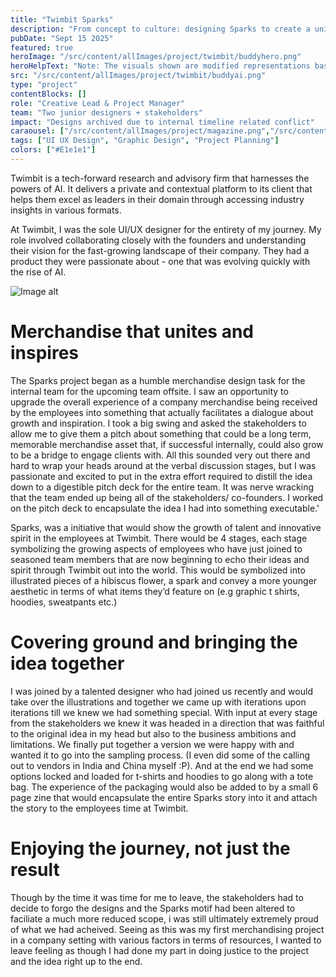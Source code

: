 ```yaml
---
title: "Twimbit Sparks"
description: "From concept to culture: designing Sparks to create a unique and legacy oriented merchandise line"
pubDate: "Sept 15 2025"
featured: true
heroImage: "/src/content/allImages/project/twimbit/buddyhero.png"
heroHelpText: "Note: The visuals shown are modified representations based on the original work to maintain confidentiality while illustrating design intent."
src: "/src/content/allImages/project/twimbit/buddyai.png"
type: "project"
contentBlocks: []
role: "Creative Lead & Project Manager"
team: "Two junior designers + stakeholders"
impact: "Designs archived due to internal timeline related conflict"
caraousel: ["/src/content/allImages/project/magazine.png","/src/content/allImages/project/solar.png"]
tags: ["UI UX Design", "Graphic Design", "Project Planning"]
colors: ["#E1e1e1"]
---
```



<HalfWidthPara>
<p slot="para1" >
Twimbit is a tech-forward research and advisory firm that harnesses the powers of AI. It delivers a private and contextual platform to its client that helps them excel as leaders in their domain through accessing industry insights in various formats. 
</p>
<p slot="para1" > 
At Twimbit, I was the sole UI/UX designer for the entirety of my journey. My role involved collaborating closely with the founders and understanding their vision for the fast-growing landscape of their company. They had a product they were passionate about - one that was evolving quickly with the rise of AI. 
</p>

<img slot="image" src={suddenImage.src} alt="Image alt" />
</HalfWidthPara>

# Merchandise that unites and inspires
The Sparks project began as a humble merchandise design task for the internal team for the upcoming team offsite. I saw an opportunity to upgrade the overall experience of a company merchandise being received by the employees into something that actually facilitates a dialogue about growth and inspiration. I took a big swing and asked the stakeholders to allow me to give them a pitch about something that could be a long term, memorable merchandise asset that, if successful internally, could also grow to be a bridge to engage clients with. All this sounded very out there and hard to wrap your heads around at the verbal discussion stages, but I was passionate and excited to put in the extra effort required to distill the idea down to a digestible pitch deck for the entire team. It was nerve wracking that the team ended up being all of the stakeholders/ co-founders. I worked on the pitch deck to encapsulate the idea I had into something executable.'

Sparks, was a initiative that would show the growth of talent and innovative spirit in the employees at Twimbit. There would be 4 stages, each stage symbolizing the growing aspects of employees who have just joined to seasoned team members that are now beginning to echo their ideas and spirit through Twimbit out into the world. This would be symbolized into illustrated pieces of a hibiscus flower, a spark and convey a more younger aesthetic in terms of what items they’d feature on (e.g graphic t shirts, hoodies, sweatpants etc.)

# Covering ground and bringing the idea together

I was joined by a talented designer who had joined us recently and would take over the illustrations and together we came up with iterations upon iterations till we knew we had something special. With input at every stage from the stakeholders we knew it was headed in a direction that was faithful to the original idea in my head but also to the business ambitions and limitations. We finally put together a version we were happy with and wanted it to go into the sampling process. (I even did some of the calling out to vendors in India and China myself :P). And at the end we had some options locked and loaded for t-shirts and hoodies to go along with a tote bag. The experience of the packaging would also be added to by a small 6 page zine that would encapsulate the entire Sparks story into it and attach the story to the employees time at Twimbit.


# Enjoying the journey, not just the result

Though by the time it was time for me to leave, the stakeholders had to decide to forgo the designs and the Sparks motif had been altered to faciliate a much more reduced scope, i was still ultimately extremely proud of what we had acheived. Seeing as this was my first merchandising project in a company setting with various factors in terms of resources, I wanted to leave feeling as though I had done my part in doing justice to the project and the idea right up to the end. 

